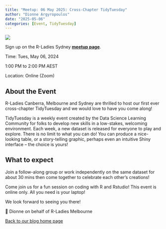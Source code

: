 ```yaml
---
title: "Meetup: 06 May 2025: Cross-Chapter TidyTuesday"
author: "Dionne Argyropoulos"
date: "2025-05-06"
categories: [Event, TidyTuesday]
---
```


![](images/RLadies_060525_Flyer.png)

::: column-margin
Sign up on the R-Ladies Sydney [**meetup page**](https://www.meetup.com/rladies-sydney/events/307276480/?eventOrigin=your_events).

Time: Tues, May 06, 2024

1:00 PM to 2:00 PM AEST

Location: Online (Zoom)
:::

## About the Event

R-Ladies Canberra, Melbourne and Sydney are thrilled to host our first ever cross-chapter TidyTuesday and we would love to have you come along!

TidyTuesday is a weekly event created by the Data Science Learning Community for folks to develop new skills in a low-stakes, welcoming environment. Each week, a new dataset is released for everyone to play and explore. There is no limit to what you can do! You can produce a nice-looking table, or a story-telling graphic, perhaps even an intuitive Shiny interface – the choice is yours!

## What to expect

Join a follow-along group or work independently on the same dataset for about 30 mins then come together to celebrate each other’s creations!

Come join us for a fun session on coding with R and Rstudio! This event is online only. All you need is your laptop!

We look forward to seeing you there!

💜 Dionne on behalf of R-Ladies Melbourne

[Back to our blog home page](../blog_index.qmd)

